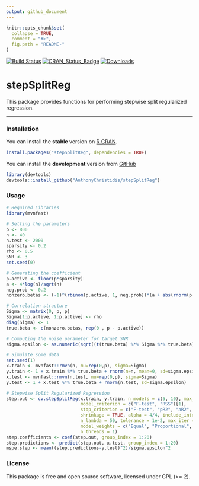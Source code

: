 ```yaml
---
output: github_document
---
```


```r
knitr::opts_chunk$set(
  collapse = TRUE,
  comment = "#>",
  fig.path = "README-"
)
```

[![Build Status](https://app.travis-ci.com/AnthonyChristidis/stepSplitReg.svg?branch=master)](https://app.travis-ci.com/AnthonyChristidis/stepSplitReg) [![CRAN\_Status\_Badge](http://www.r-pkg.org/badges/version/stepSplitReg)](https://cran.r-project.org/package=stepSplitReg) [![Downloads](http://cranlogs.r-pkg.org/badges/stepSplitReg)](https://cran.r-project.org/package=stepSplitReg)

stepSplitReg
==========

This package provides functions for performing stepwise split regularized regression.

------------------------------------------------------------------------

### Installation

You can install the **stable** version on [R CRAN](https://cran.r-project.org/package=stepSplitReg).

```r
install.packages("stepSplitReg", dependencies = TRUE)
```

You can install the **development** version from [GitHub](https://github.com/AnthonyChristidis/stepSplitReg)

``` r
library(devtools)
devtools::install_github("AnthonyChristidis/stepSplitReg")
```

### Usage

``` r
# Required Libraries
library(mvnfast)

# Setting the parameters
p <- 800
n <- 40
n.test <- 2000
sparsity <- 0.2
rho <- 0.5
SNR <- 3
set.seed(0)

# Generating the coefficient
p.active <- floor(p*sparsity)
a <- 4*log(n)/sqrt(n)
neg.prob <- 0.2
nonzero.betas <- (-1)^(rbinom(p.active, 1, neg.prob))*(a + abs(rnorm(p.active)))

# Correlation structure
Sigma <- matrix(0, p, p)
Sigma[1:p.active, 1:p.active] <- rho
diag(Sigma) <- 1
true.beta <- c(nonzero.betas, rep(0 , p - p.active))

# Computing the noise parameter for target SNR
sigma.epsilon <- as.numeric(sqrt((t(true.beta) %*% Sigma %*% true.beta)/SNR))

# Simulate some data
set.seed(1)
x.train <- mvnfast::rmvn(n, mu=rep(0,p), sigma=Sigma)
y.train <- 1 + x.train %*% true.beta + rnorm(n=n, mean=0, sd=sigma.epsilon)
x.test <- mvnfast::rmvn(n.test, mu=rep(0,p), sigma=Sigma)
y.test <- 1 + x.test %*% true.beta + rnorm(n.test, sd=sigma.epsilon)

# Stepwise Split Regularized Regression
step.out <- cv.stepSplitReg(x.train, y.train, n_models = c(5, 10), max_variables = NULL, keep = 4/4,
                            model_criterion = c("F-test", "RSS")[1],
                            stop_criterion = c("F-test", "pR2", "aR2", "R2", "Fixed")[1], stop_parameter = 0.05, 
                            shrinkage = TRUE, alpha = 4/4, include_intercept = TRUE, 
                            n_lambda = 50, tolerance = 1e-2, max_iter = 1e5, n_folds = 5, 
                            model_weights = c("Equal", "Proportional", "Stacking")[1], 
                            n_threads = 1)
step.coefficients <- coef(step.out, group_index = 1:20)
step.predictions <- predict(step.out, x.test, group_index = 1:20)
mspe.step <- mean((step.predictions-y.test)^2)/sigma.epsilon^2
```

### License

This package is free and open source software, licensed under GPL (&gt;= 2).

